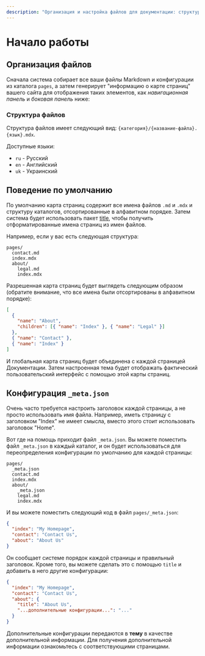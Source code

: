 ```yaml
---
description: "Организация и настройка файлов для документации: структура файлов, поведение по умолчанию, и конфигурация с помощью `_meta.json`."
---
```


# Начало работы

## Организация файлов

Сначала система собирает все ваши файлы Markdown и конфигурации из каталога `pages`, а затем генерирует "информацию о карте страниц" вашего сайта для отображения таких элементов, как _навигационная панель_ и _боковая панель_ ниже:

### Структура файлов

Структура файлов имеет следующий вид: `{категория}/{название-файла}.{язык}.mdx`.

Доступные языки:

- `ru` - Русский
- `en` - Английский
- `uk` - Украинский

## Поведение по умолчанию

По умолчанию карта страниц содержит все имена файлов `.md` и `.mdx` и структуру каталогов, отсортированные в алфавитном порядке. Затем система будет использовать пакет [title](https://github.com/vercel/title), чтобы получить отформатированные имена страниц из имен файлов.

Например, если у вас есть следующая структура:

```text
pages/
  contact.md
  index.mdx
  about/
    legal.md
    index.mdx
```

Разрешенная карта страниц будет выглядеть следующим образом (обратите внимание, что все имена были отсортированы в алфавитном порядке):

```json
[
  {
    "name": "About",
    "children": [{ "name": "Index" }, { "name": "Legal" }]
  },
  { "name": "Contact" },
  { "name": "Index" }
]
```

И глобальная карта страниц будет объединена с каждой страницей Документации. Затем настроенная тема будет отображать фактический пользовательский интерфейс с помощью этой карты страниц.

## Конфигурация `_meta.json`

Очень часто требуется настроить заголовок каждой страницы, а не просто использовать имя файла. Например, иметь страницу с заголовком "Index" не имеет смысла, вместо этого стоит использовать заголовок "Home".

Вот где на помощь приходит файл `_meta.json`. Вы можете поместить файл `_meta.json` в каждый каталог, и он будет использоваться для переопределения конфигурации по умолчанию для каждой страницы:

```text
pages/
  _meta.json
  contact.md
  index.mdx
  about/
    _meta.json
    legal.md
    index.mdx
```

И вы можете поместить следующий код в файл `pages/_meta.json`:

```json filename="pages/_meta.json"
{
  "index": "My Homepage",
  "contact": "Contact Us",
  "about": "About Us"
}
```

Он сообщает системе порядок каждой страницы и правильный заголовок. Кроме того, вы можете сделать это с помощью `title` и добавить в него другие конфигурации:

```json filename="pages/_meta.json"
{
  "index": "My Homepage",
  "contact": "Contact Us",
  "about": {
    "title": "About Us",
    "...дополнительные конфигурации...": "..."
  }
}
```

Дополнительные конфигурации передаются в **тему** в качестве дополнительной информации. Для получения дополнительной информации ознакомьтесь с соответствующими страницами.
